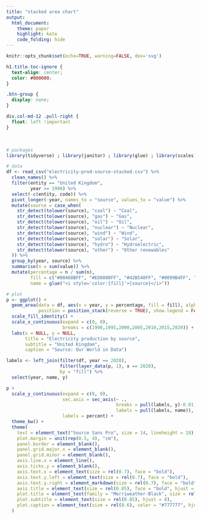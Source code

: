 ```yaml
---
title: "stacked area chart"
output: 
  html_document:
    theme: paper
    highlight: kate
    code_folding: hide
---
```

  
```r
knitr::opts_chunk$set(echo=TRUE, warning=FALSE, dev='svg')
```

```css
h1.title.toc-ignore {
  text-align: center;
  color: #000000;
}

.btn-group {
  display: none;
}

div.col-md-12 .pull-right {
  float: left !important
}
```

<br />

<div class="container-fluid">
<div class="row">
<div class="col-sm-6">
```r
# packages
library(tidyverse) ; library(janitor) ; library(glue) ; library(scales) ; library(ggtext)

# data
df <- read_csv("electricity-prod-source-stacked.csv") %>% 
  clean_names() %>% 
  filter(entity == "United Kingdom",
         year >= 1990) %>% 
  select(-c(entity, code)) %>% 
  pivot_longer(-year, names_to = "source", values_to = "value") %>% 
  mutate(source = case_when(
    str_detect(tolower(source), "coal") ~ "Coal", 
    str_detect(tolower(source), "gas") ~ "Gas", 
    str_detect(tolower(source), "oil") ~ "Oil", 
    str_detect(tolower(source), "nuclear") ~ "Nuclear", 
    str_detect(tolower(source), "wind") ~ "Wind", 
    str_detect(tolower(source), "solar") ~ "Solar", 
    str_detect(tolower(source), "hydro") ~ "Hydroelectric", 
    str_detect(tolower(source), "other") ~ "Other renewables"
  )) %>% 
  group_by(year, source) %>%
  summarise(n = sum(value)) %>%
  mutate(percentage = n / sum(n),
         fill = c("#00468BFF", "#ED0000FF", "#42B540FF", "#0099B4FF", "#925E9FFF", "#FDAF91FF", "#AD002AFF", "#ADB6B6FF"),
         name = glue("<i style='color:{fill}'>{source}</i>"))

# plot
p <- ggplot() + 
  geom_area(data = df, aes(x = year, y = percentage, fill = fill), alpha = 0.6, 
            position = position_stack(reverse = TRUE), show.legend = FALSE) +
  scale_fill_identity() +
  scale_x_continuous(expand = c(0, 0),
                     breaks = c(1990,1995,2000,2005,2010,2015,2020)) +
  labs(x = NULL, y = NULL,
       title = "Electricity production by source",
       subtitle = "United Kingdom",
       caption = "Source: Our World in Data") 

labels <- left_join(filter(df, year == 2020),
                    filter(layer_data(p, 1), x == 2020), 
                    by = "fill") %>% 
  select(year, name, y)

p +
  scale_y_continuous(expand = c(0, 0), 
                     sec.axis = sec_axis(~ ., 
                                         breaks = pull(labels, y)-0.01,
                                         labels = pull(labels, name)),
                     labels = percent) +
  theme_bw() +
  theme(
    text = element_text("Source Sans Pro", size = 14, lineheight = 18),
    plot.margin = unit(rep(0.5, 4), "cm"),
    panel.border = element_blank(),
    panel.grid.major.x = element_blank(),
    panel.grid.minor = element_blank(),
    axis.line.x = element_line(),
    axis.ticks.y = element_blank(),
    axis.text.x = element_text(size = rel(0.7), face = "bold"),
    axis.text.y.left = element_text(size = rel(0.7), face = "bold"),
    axis.text.y.right = element_markdown(size = rel(0.7), face = "bold"),
    axis.title = element_text(size = rel(0.85), face = "bold", hjust = 1),
    plot.title = element_text(family = "Merriweather-Black", size = rel(1), hjust = 0, margin = margin(b = 7)),
    plot.subtitle = element_text(size = rel(0.85), hjust = 0),
    plot.caption = element_text(size = rel(0.6), color = "#777777", hjust = 1, margin = margin(t = 15))
  )
```
</div>

<div class="col-sm-6">
```r
```
</div>
</div>
</div>